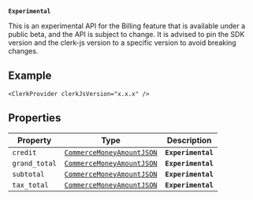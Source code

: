 **`Experimental`**

This is an experimental API for the Billing feature that is available under a public beta, and the API is subject to change.
It is advised to pin the SDK version and the clerk-js version to a specific version to avoid breaking changes.

## Example

```tsx
<ClerkProvider clerkJsVersion="x.x.x" />
```

## Properties

| Property                               | Type                                                        | Description        |
| -------------------------------------- | ----------------------------------------------------------- | ------------------ |
| <a id="credit"></a> `credit`           | [`CommerceMoneyAmountJSON`](commerce-money-amount-json.mdx) | **`Experimental`** |
| <a id="grand_total"></a> `grand_total` | [`CommerceMoneyAmountJSON`](commerce-money-amount-json.mdx) | **`Experimental`** |
| <a id="subtotal"></a> `subtotal`       | [`CommerceMoneyAmountJSON`](commerce-money-amount-json.mdx) | **`Experimental`** |
| <a id="tax_total"></a> `tax_total`     | [`CommerceMoneyAmountJSON`](commerce-money-amount-json.mdx) | **`Experimental`** |
